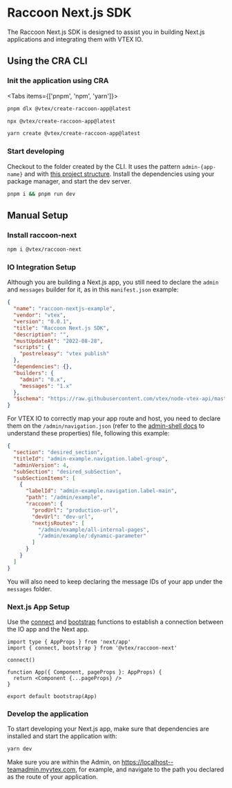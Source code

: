 
# Raccoon Next.js SDK

The Raccoon Next.js SDK is designed to assist you in building Next.js applications and integrating them with VTEX IO.

## Using the CRA CLI

<Steps>

### Init the application using CRA

<Tabs items={['pnpm', 'npm', 'yarn']}>

<Tab>

```bash
pnpm dlx @vtex/create-raccoon-app@latest
```

</Tab>

<Tab>

```bash
npx @vtex/create-raccoon-app@latest
```

</Tab>

<Tab>

```bash
yarn create @vtex/create-raccoon-app@latest
```

</Tab>

</Tabs>

### Start developing

Checkout to the folder created by the CLI. It uses the pattern `admin-{app-name}` and with [this project structure](/raccoon/project-structure). Install the dependencies using your package manager, and start the dev server.

```bash
pnpm i && pnpm run dev
```

</Steps>

## Manual Setup

<Steps>

### Install raccoon-next

```bash npm2yarn
npm i @vtex/raccoon-next
```

### IO Integration Setup

Although you are building a Next.js app, you still need to declare the `admin` and `messages` builder for it, as in this `manifest.json` example:

```json
{
  "name": "raccoon-nextjs-example",
  "vendor": "vtex",
  "version": "0.0.1",
  "title": "Raccoon Next.js SDK",
  "description": "",
  "mustUpdateAt": "2022-08-28",
  "scripts": {
    "postreleasy": "vtex publish"
  },
  "dependencies": {},
  "builders": {
    "admin": "0.x",
    "messages": "1.x"
  },
  "$schema": "https://raw.githubusercontent.com/vtex/node-vtex-api/master/gen/manifest.schema"
}
```

For VTEX IO to correctly map your app route and host, you need to declare them on the `/admin/navigation.json` (refer to the [admin-shell docs](https://github.com/vtex/admin-shell#the-admin-folder) to understand these properties) file, following this example:

```json
{
  "section": "desired_section",
  "titleId": "admin-example.navigation.label-group",
  "adminVersion": 4,
  "subSection": "desired_subSection",
  "subSectionItems": [
    {
      "labelId": "admin-example.navigation.label-main",
      "path": "/admin/example",
      "raccoon": {
        "prodUrl": "production-url",
        "devUrl": "dev-url",
        "nextjsRoutes": [
          "/admin/example/all-internal-pages",
          "/admin/example/:dynamic-parameter"
        ]
      }
    }
  ]
}
```

You will also need to keep declaring the message IDs of your app under the `messages` folder.

### Next.js App Setup

Use the [connect](/raccoon/functions#connect) and [bootstrap](/raccoon/functions#bootstrap) functions to establish a connection between the IO app and the Next app.

```tsx
import type { AppProps } from 'next/app'
import { connect, bootstrap } from '@vtex/raccoon-next'

connect()

function App({ Component, pageProps }: AppProps) {
  return <Component {...pageProps} />
}

export default bootstrap(App)
```

### Develop the application

To start developing your Next.js app, make sure that dependencies are installed and start the application with:

```bash
yarn dev
```

Make sure you are within the Admin, on https://localhost--teamadmin.myvtex.com, for example, and navigate to the path you declared as the route of your application.

</Steps>
